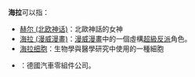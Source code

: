 '''海拉'''可以指：

* [[赫尔_(北欧神话)|赫尔 (北欧神话)]]：北歐神話的女神
* [[海拉_(漫威漫畫)|海拉 (漫威漫畫)]]：[[漫威漫畫|漫威漫畫]]中的一個虛構[[超級反派|超級反派]]角色。
* [[海拉细胞|海拉细胞]]：生物學與醫學研究中使用的一種細胞
* {{le|海拉 (公司)|Hella (company)}}：德國汽車零組件公司。
{{消歧義|H|Cat=二字消歧義}}